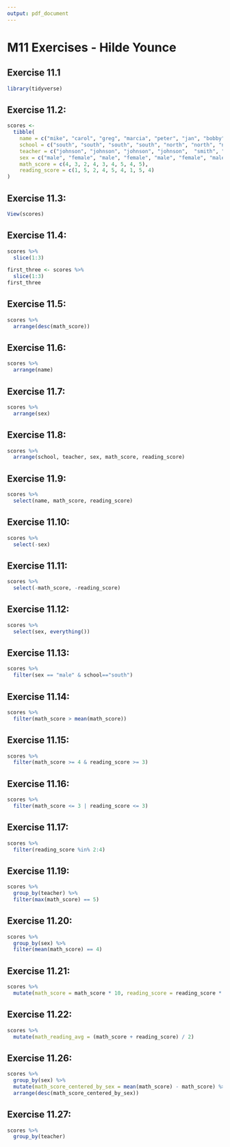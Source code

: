 ```yaml
---
output: pdf_document
---
```

# M11 Exercises - Hilde Younce

## Exercise 11.1
```r
library(tidyverse)
```
## Exercise 11.2:
```r
scores <- 
  tibble(
    name = c("mike", "carol", "greg", "marcia", "peter", "jan", "bobby", "cindy", "alice"),
    school = c("south", "south", "south", "south", "north", "north", "north", "south", "south"),
    teacher = c("johnson", "johnson", "johnson", "johnson",  "smith", "smith", "smith", "perry", "perry"),
    sex = c("male", "female", "male", "female", "male", "female", "male", "female", "female"),
    math_score = c(4, 3, 2, 4, 3, 4, 5, 4, 5),
    reading_score = c(1, 5, 2, 4, 5, 4, 1, 5, 4)
)
```

## Exercise 11.3:
```r
View(scores)
```

## Exercise 11.4:
```r
scores %>%
  slice(1:3)
```
```r
first_three <- scores %>%
  slice(1:3)
first_three
```

## Exercise 11.5:
```r
scores %>% 
  arrange(desc(math_score))
```

## Exercise 11.6:
```r
scores %>% 
  arrange(name)
```

## Exercise 11.7:
```r
scores %>% 
  arrange(sex)
```

## Exercise 11.8:
```r
scores %>% 
  arrange(school, teacher, sex, math_score, reading_score)
```

## Exercise 11.9:
```r
scores %>% 
  select(name, math_score, reading_score)
```

## Exercise 11.10:
```r
scores %>% 
  select(-sex)
```

## Exercise 11.11:
```r
scores %>% 
  select(-math_score, -reading_score)
```

## Exercise 11.12:
```r
scores %>% 
  select(sex, everything())
```

## Exercise 11.13:
```r
scores %>% 
  filter(sex == "male" & school=="south")
```

## Exercise 11.14:
```r
scores %>% 
  filter(math_score > mean(math_score))
```

## Exercise 11.15:
```r
scores %>% 
  filter(math_score >= 4 & reading_score >= 3)
```

## Exercise 11.16:
```r
scores %>% 
  filter(math_score <= 3 | reading_score <= 3)
```

## Exercise 11.17:
```r
scores %>% 
  filter(reading_score %in% 2:4)
```

## Exercise 11.19:
```r
scores %>% 
  group_by(teacher) %>% 
  filter(max(math_score) == 5)
```

## Exercise 11.20:
```r
scores %>% 
  group_by(sex) %>% 
  filter(mean(math_score) == 4)
```

## Exercise 11.21:
```r
scores %>% 
  mutate(math_score = math_score * 10, reading_score = reading_score * 10)
```

## Exercise 11.22:
```r
scores %>% 
  mutate(math_reading_avg = (math_score + reading_score) / 2)
```

## Exercise 11.26:
```r
scores %>% 
  group_by(sex) %>% 
  mutate(math_score_centered_by_sex = mean(math_score) - math_score) %>% 
  arrange(desc(math_score_centered_by_sex))
```

## Exercise 11.27:
```r
scores %>% 
  group_by(teacher)
```